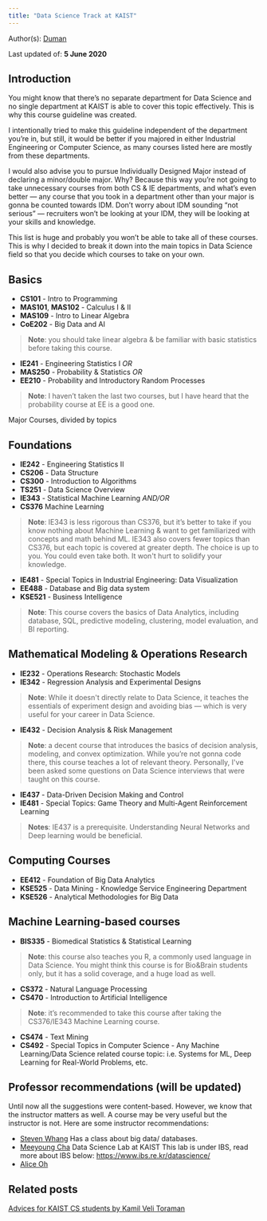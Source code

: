 ```yaml
---
title: "Data Science Track at KAIST"
---
```


Author(s): [Duman](https://github.com/dumaaan)

Last updated of: **5 June 2020**

## Introduction
You might know that there’s no separate department for Data Science and no single department at KAIST is able to cover this topic effectively. This is why this course guideline was created. 

I intentionally tried to make this guideline independent of the department you’re in, but still, it would be better if you majored in either Industrial Engineering or Computer Science, as many courses listed here are mostly from these departments. 

I would also advise you to pursue Individually Designed Major instead of declaring a minor/double major. Why? Because this way you’re not going to take unnecessary courses from both CS & IE departments, and what’s even better — any course that you took in a department other than your major is gonna be counted towards IDM. Don’t worry about IDM sounding “not serious” — recruiters won’t be looking at your IDM, they will be looking at your skills and knowledge.

This list is huge and probably you won’t be able to take all of these courses. This is why I decided to break it down into the main topics in Data Science field so that you decide which courses to take on your own.

## Basics
- **CS101** - Intro to Programming
- **MAS101**, **MAS102** - Calculus I & II
- **MAS109** - Intro to Linear Algebra
- **CoE202** - Big Data and AI
> **Note**: you should take linear algebra & be familiar with basic statistics before taking this course.
- **IE241** - Engineering Statistics I *OR* 
- **MAS250** - Probability & Statistics *OR* 
- **EE210** - Probability and Introductory Random Processes 
> **Note**: I haven’t taken the last two courses, but I have heard that the probability course at EE is a good one.




Major Courses, divided by topics

## Foundations
- **IE242** - Engineering Statistics II
- **CS206** - Data Structure
- **CS300** - Introduction to Algorithms
- **TS251** - Data Science Overview
- **IE343** - Statistical Machine Learning *AND/OR*  
- **CS376** Machine Learning
> **Note**: IE343 is less rigorous than CS376, but it’s better to take if you know nothing about Machine Learning & want to get familiarized with concepts and math behind ML. IE343 also covers fewer topics than CS376, but each topic is covered at greater depth. The choice is up to you. You could even take both. It won't hurt to solidify your knowledge.
- **IE481** - Special Topics in Industrial Engineering: Data Visualization
- **EE488** - Database and Big data system
- **KSE521** - Business Intelligence
> **Note**: This course covers the basics of Data Analytics, including database, SQL, predictive modeling, clustering, model evaluation, and BI reporting. 

## Mathematical Modeling & Operations Research
- **IE232** - Operations Research: Stochastic Models
- **IE342** - Regression Analysis and Experimental Designs 
> **Note**: While it doesn't directly relate to Data Science, it teaches the essentials of experiment design and avoiding bias — which is very useful for your career in Data Science.
- **IE432** - Decision Analysis & Risk Management
> **Note**: a decent course that introduces the basics of decision analysis, modeling, and convex optimization. While you’re not gonna code there, this course teaches a lot of relevant theory. Personally, I've been asked some questions on Data Science interviews that were taught on this course.
- **IE437** - Data-Driven Decision Making and Control
- **IE481** - Special Topics: Game Theory and Multi-Agent Reinforcement Learning
> **Notes**: IE437 is a prerequisite. Understanding Neural Networks and Deep learning would be beneficial.

## Computing Courses
- **EE412** - Foundation of Big Data Analytics
- **KSE525** - Data Mining - Knowledge Service Engineering Department
- **KSE526** - Analytical Methodologies for Big Data

## Machine Learning-based courses
- **BIS335** - Biomedical Statistics & Statistical Learning
> **Note**: this course also teaches you R, a commonly used language in Data Science. You might think this course is for Bio&Brain students only, but it has a solid coverage, and a huge load as well.
- **CS372** - Natural Language Processing
- **CS470** - Introduction to Artificial Intelligence
> **Note**: it’s recommended to take this course after taking the CS376/IE343 Machine Learning course.
- **CS474** - Text Mining
- **CS492** - Special Topics in Computer Science - Any Machine Learning/Data Science related course topic: i.e. Systems for ML, Deep Learning for Real-World Problems, etc.

## Professor recommendations (will be updated)
Until now all the suggestions were content-based. However, we know that the instructor matters as well. A course may be very useful but the instructor is not. Here are some instructor recommendations:
- [Steven Whang](https://sites.google.com/view/whanglab/professor?authuser=0)
Has a class about big data/ databases.
- [Meeyoung Cha](https://ds.kaist.ac.kr/)
Data Science Lab at KAIST
This lab is under IBS, read more about IBS below:
https://www.ibs.re.kr/datascience/
- [Alice Oh](https://aliceoh9.github.io/)

## Related posts
[Advices for KAIST CS students by Kamil Veli Toraman ](https://kvtoraman.wordpress.com/2019/08/08/advices-for-kaist-cs-students/)
